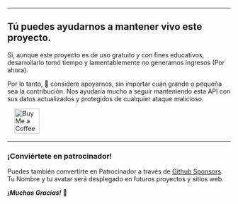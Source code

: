 ---

## **Tú puedes ayudarnos a mantener vivo este proyecto.**

Sí, aunque este proyecto es de uso gratuito y con fines educativos, desarrollarlo tomó tiempo y 
lamentablemente no generamos ingresos (Por ahora).

Por lo tanto, 🙏 considere apoyarnos, sin importar cuán grande o pequeña sea la contribución. Nos ayudaría
mucho a seguir manteniendo esta API con sus datos actualizados y protegidos de cualquier ataque malicioso.

<a href="https://ko-fi.com/G2G7M1GBM" target="_blank" style="padding-left: 1rem">
    <img height="56" style="border: 0px; height: 56px" src="https://storage.ko-fi.com/cdn/kofi5.png?v=3" border="0" alt="Buy Me a Coffee at ko-fi.com" />
</a>

- - -

### **¡Conviértete en patrocinador!**

Puedes también convertirte en Patrocinador a través de [Github Sponsors](https://github.com/sponsors/JoelLuna02). Tu
Nombre y tu avatar será desplegado en futuros proyectos y sitios web.

**_¡Muchas Gracias!_** 💖
